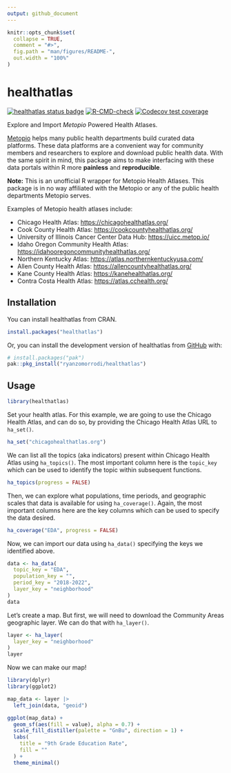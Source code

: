 ```yaml
--- 
output: github_document
---
```


<!-- README.md is generated from README.Rmd. Please edit that file -->

```r
knitr::opts_chunk$set(
  collapse = TRUE,
  comment = "#>",
  fig.path = "man/figures/README-",
  out.width = "100%"
)
```

# healthatlas

<!-- badges: start -->

[![healthatlas status badge](https://ryanzomorrodi.r-universe.dev/badges/healthatlas)](https://ryanzomorrodi.r-universe.dev/healthatlas) [![R-CMD-check](https://github.com/ryanzomorrodi/healthatlas/actions/workflows/R-CMD-check.yaml/badge.svg)](https://github.com/ryanzomorrodi/healthatlas/actions/workflows/R-CMD-check.yaml)
[![Codecov test coverage](https://codecov.io/gh/ryanzomorrodi/healthatlas/branch/main/graph/badge.svg)](https://app.codecov.io/gh/ryanzomorrodi/healthatlas?branch=main)
<!-- badges: end -->

Explore and Import *Metopio* Powered Health Atlases.

[Metopio](https://metopio.com/) helps many public health departments build curated data platforms. These data platforms are a convenient way for community members and researchers to explore and download public health data. With the same spirit in mind, this package aims to make interfacing with these data portals within R more **painless** and **reproducible**.

**Note:** This is an unofficial R wrapper for Metopio Health Atlases. This package is in no way affiliated with the Metopio or any of the public health departments Metopio serves.

Examples of Metopio health atlases include:

-   Chicago Health Atlas: <https://chicagohealthatlas.org/>  
-   Cook County Health Atlas: <https://cookcountyhealthatlas.org/>  
-   University of Illinois Cancer Center Data Hub: <https://uicc.metop.io/>  
-   Idaho Oregon Community Health Atlas: <https://idahooregoncommunityhealthatlas.org/>  
-   Northern Kentucky Atlas: <https://atlas.northernkentuckyusa.com/>
-   Allen County Health Atlas: <https://allencountyhealthatlas.org/>
-   Kane County Health Atlas: <https://kanehealthatlas.org/>
-   Contra Costa Health Atlas: <https://atlas.cchealth.org/>

## Installation

You can install healthatlas from CRAN.
``` r
install.packages("healthatlas")
```

Or, you can install the development version of healthatlas from [GitHub](https://github.com/ryanzomorrodi/healthatlas) with:

``` r
# install.packages("pak")
pak::pkg_install("ryanzomorrodi/healthatlas")
```

## Usage

```r
library(healthatlas)
```

Set your health atlas. For this example, we are going to use the Chicago Health Atlas, and can do so, by providing the Chicago Health Atlas URL to `ha_set()`.

```r
ha_set("chicagohealthatlas.org")
```

We can list all the topics (aka indicators) present within Chicago Health Atlas using `ha_topics()`. The most important column here is the `topic_key` which can be used to identify the topic within subsequent functions.

```r
ha_topics(progress = FALSE)
```

Then, we can explore what populations, time periods, and geographic scales that data is available for using `ha_coverage()`. Again, the most important columns here are the key columns which can be used to specify the data desired.

```r
ha_coverage("EDA", progress = FALSE)
```

Now, we can import our data using `ha_data()` specifying the keys we identified above.

```r
data <- ha_data(
  topic_key = "EDA",
  population_key = "",
  period_key = "2018-2022",
  layer_key = "neighborhood"
)
data
```

Let's create a map. But first, we will need to download the Community Areas geographic layer. We can do that with `ha_layer()`.

```r
layer <- ha_layer(
  layer_key = "neighborhood"
)
layer
```

Now we can make our map!

```r
library(dplyr)
library(ggplot2)

map_data <- layer |>
  left_join(data, "geoid") 

ggplot(map_data) +
  geom_sf(aes(fill = value), alpha = 0.7) +
  scale_fill_distiller(palette = "GnBu", direction = 1) +
  labs(
    title = "9th Grade Education Rate",
    fill = ""
  ) +
  theme_minimal()
```
